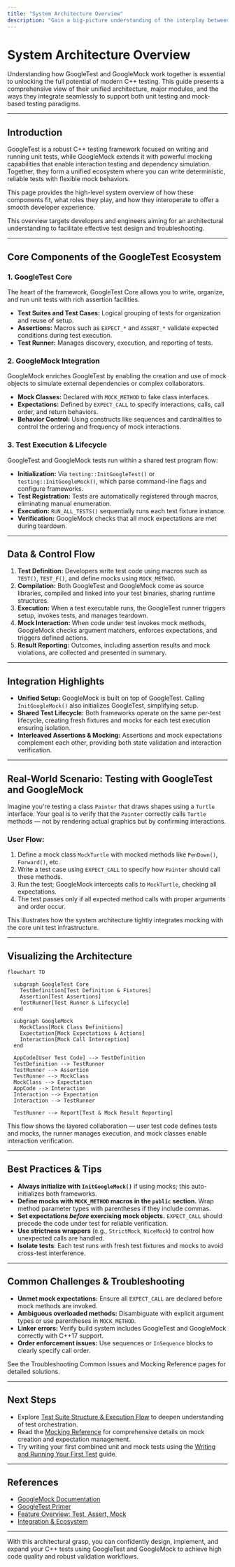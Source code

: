 ```yaml
---
title: "System Architecture Overview"
description: "Gain a big-picture understanding of the interplay between GoogleTest and GoogleMock. Understand their integration, major modules, and how the unified testing ecosystem enables seamless C++ testing using both unit and mock-based patterns."
---
```


# System Architecture Overview

Understanding how GoogleTest and GoogleMock work together is essential to unlocking the full potential of modern C++ testing. This guide presents a comprehensive view of their unified architecture, major modules, and the ways they integrate seamlessly to support both unit testing and mock-based testing paradigms.

---

## Introduction

GoogleTest is a robust C++ testing framework focused on writing and running unit tests, while GoogleMock extends it with powerful mocking capabilities that enable interaction testing and dependency simulation. Together, they form a unified ecosystem where you can write deterministic, reliable tests with flexible mock behaviors.

This page provides the high-level system overview of how these components fit, what roles they play, and how they interoperate to offer a smooth developer experience.

<Info>
This overview targets developers and engineers aiming for an architectural understanding to facilitate effective test design and troubleshooting.
</Info>

---

## Core Components of the GoogleTest Ecosystem

### 1. GoogleTest Core

The heart of the framework, GoogleTest Core allows you to write, organize, and run unit tests with rich assertion facilities.

- **Test Suites and Test Cases:** Logical grouping of tests for organization and reuse of setup.
- **Assertions:** Macros such as `EXPECT_*` and `ASSERT_*` validate expected conditions during test execution.
- **Test Runner:** Manages discovery, execution, and reporting of tests.

### 2. GoogleMock Integration

GoogleMock enriches GoogleTest by enabling the creation and use of mock objects to simulate external dependencies or complex collaborators.

- **Mock Classes:** Declared with `MOCK_METHOD` to fake class interfaces.
- **Expectations:** Defined by `EXPECT_CALL` to specify interactions, calls, call order, and return behaviors.
- **Behavior Control:** Using constructs like sequences and cardinalities to control the ordering and frequency of mock interactions.

### 3. Test Execution & Lifecycle

GoogleTest and GoogleMock tests run within a shared test program flow:

- **Initialization:** Via `testing::InitGoogleTest()` or `testing::InitGoogleMock()`, which parse command-line flags and configure frameworks.
- **Test Registration:** Tests are automatically registered through macros, eliminating manual enumeration.
- **Execution:** `RUN_ALL_TESTS()` sequentially runs each test fixture instance.
- **Verification:** GoogleMock checks that all mock expectations are met during teardown.

---

## Data & Control Flow

1. **Test Definition:** Developers write test code using macros such as `TEST()`, `TEST_F()`, and define mocks using `MOCK_METHOD`.
2. **Compilation:** Both GoogleTest and GoogleMock come as source libraries, compiled and linked into your test binaries, sharing runtime structures.
3. **Execution:** When a test executable runs, the GoogleTest runner triggers setup, invokes tests, and manages teardown.
4. **Mock Interaction:** When code under test invokes mock methods, GoogleMock checks argument matchers, enforces expectations, and triggers defined actions.
5. **Result Reporting:** Outcomes, including assertion results and mock violations, are collected and presented in summary.

---

## Integration Highlights

- **Unified Setup:** GoogleMock is built on top of GoogleTest. Calling `InitGoogleMock()` also initializes GoogleTest, simplifying setup.
- **Shared Test Lifecycle:** Both frameworks operate on the same per-test lifecycle, creating fresh fixtures and mocks for each test execution ensuring isolation.
- **Interleaved Assertions & Mocking:** Assertions and mock expectations complement each other, providing both state validation and interaction verification.

---

## Real-World Scenario: Testing with GoogleTest and GoogleMock

Imagine you're testing a class `Painter` that draws shapes using a `Turtle` interface. Your goal is to verify that the `Painter` correctly calls `Turtle` methods — not by rendering actual graphics but by confirming interactions.

### User Flow:

1. Define a mock class `MockTurtle` with mocked methods like `PenDown()`, `Forward()`, etc.
2. Write a test case using `EXPECT_CALL` to specify how `Painter` should call these methods.
3. Run the test; GoogleMock intercepts calls to `MockTurtle`, checking all expectations.
4. The test passes only if all expected method calls with proper arguments and order occur.

This illustrates how the system architecture tightly integrates mocking with the core unit test infrastructure.

---

## Visualizing the Architecture

```mermaid
flowchart TD

  subgraph GoogleTest Core
    TestDefinition[Test Definition & Fixtures]
    Assertion[Test Assertions]
    TestRunner[Test Runner & Lifecycle]
  end

  subgraph GoogleMock
    MockClass[Mock Class Definitions]
    Expectation[Mock Expectations & Actions]
    Interaction[Mock Call Interception]
  end

  AppCode[User Test Code] --> TestDefinition
  TestDefinition --> TestRunner
  TestRunner --> Assertion
  TestRunner --> MockClass
  MockClass --> Expectation
  AppCode --> Interaction
  Interaction --> Expectation
  Interaction --> TestRunner

  TestRunner --> Report[Test & Mock Result Reporting]

```

This flow shows the layered collaboration — user test code defines tests and mocks, the runner manages execution, and mock classes enable interaction verification.

---

## Best Practices & Tips

- **Always initialize with `InitGoogleMock()`** if using mocks; this auto-initializes both frameworks.
- **Define mocks with `MOCK_METHOD` macros in the `public` section.** Wrap method parameter types with parentheses if they include commas.
- **Set expectations *before* exercising mock objects.** `EXPECT_CALL` should precede the code under test for reliable verification.
- **Use strictness wrappers** (e.g., `StrictMock`, `NiceMock`) to control how unexpected calls are handled.
- **Isolate tests**: Each test runs with fresh test fixtures and mocks to avoid cross-test interference.

---

## Common Challenges & Troubleshooting

- **Unmet mock expectations:** Ensure all `EXPECT_CALL` are declared before mock methods are invoked.
- **Ambiguous overloaded methods:** Disambiguate with explicit argument types or use parentheses in `MOCK_METHOD`.
- **Linker errors:** Verify build system includes GoogleTest and GoogleMock correctly with C++17 support.
- **Order enforcement issues:** Use sequences or `InSequence` blocks to clearly specify call order.

See the Troubleshooting Common Issues and Mocking Reference pages for detailed solutions.

---

## Next Steps

- Explore [Test Suite Structure & Execution Flow](/concepts/architecture-core-models/test-suite-and-execution-flow) to deepen understanding of test orchestration.
- Read the [Mocking Reference](../docs/reference/mocking.md) for comprehensive details on mock creation and expectation management.
- Try writing your first combined unit and mock tests using the [Writing and Running Your First Test](/getting-started/first-test-setup/writing-running-first-test) guide.

---

## References

- [GoogleMock Documentation](https://google.github.io/googletest/gmock_for_dummies.html)
- [GoogleTest Primer](../docs/primer.md)
- [Feature Overview: Test, Assert, Mock](/overview/architecture-features-integration/features-at-a-glance)
- [Integration & Ecosystem](/overview/architecture-features-integration/integration-overview)

---

With this architectural grasp, you can confidently design, implement, and expand your C++ tests using GoogleTest and GoogleMock to achieve high code quality and robust validation workflows.
